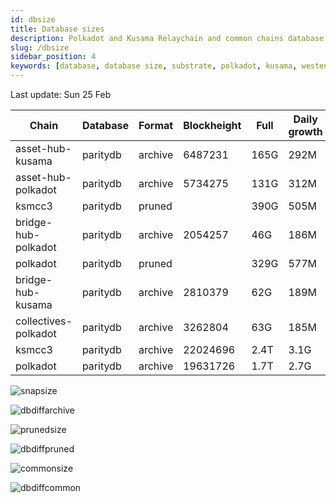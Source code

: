 ```yaml
---
id: dbsize
title: Database sizes
description: Polkadot and Kusama Relaychain and common chains database sizes
slug: /dbsize
sidebar_position: 4
keywords: [database, database size, substrate, polkadot, kusama, westend]
---
```



Last update: Sun 25 Feb

| Chain    | Database   | Format | Blockheight | Full         | Daily growth |
| ------------------------| ----------- | -------- | ------- | ---------- | ----- | 
| asset-hub-kusama | paritydb | archive | 6487231 | 165G | 292M |
| asset-hub-polkadot | paritydb | archive | 5734275 | 131G | 312M |
| ksmcc3 | paritydb | pruned |  | 390G | 505M |
| bridge-hub-polkadot | paritydb | archive | 2054257 | 46G | 186M |
| polkadot | paritydb | pruned |  | 329G | 577M |
| bridge-hub-kusama | paritydb | archive | 2810379 | 62G | 189M |
| collectives-polkadot | paritydb | archive | 3262804 | 63G | 185M |
| ksmcc3 | paritydb | archive | 22024696 | 2.4T | 3.1G |
| polkadot | paritydb | archive | 19631726 | 1.7T | 2.7G |

![snapsize](/img/archivesize.png)

![dbdiffarchive](/img/dbdiffrelay.png)

![prunedsize](/img/prunedsize.png)

![dbdiffpruned](/img/dbdiffpruned.png)

![commonsize](/img/commonsize.png)

![dbdiffcommon](/img/dbdiffcommon.png)
